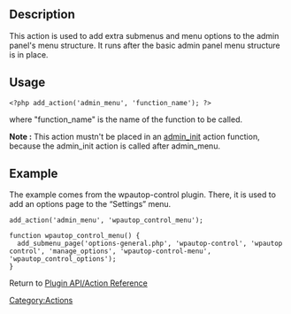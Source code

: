 {{Languages|
{{en|Plugin_API/Action_Reference/admin_menu}}
{{it|API dei plugin/Riferimento azioni/admin_menu}}
{{ru|API плагина/Справка по Action/admin_menu}}
}}

== Description ==

This action is used to add extra submenus and menu options to the admin panel's menu structure. It runs after the basic admin panel menu structure is in place.

== Usage ==

<pre><?php add_action('admin_menu', 'function_name'); ?></pre>

where "function_name" is the name of the function to be called.

'''Note :''' This action mustn't be placed in an [[Plugin_API/Action_Reference/admin_init|admin_init]] action function, because the admin_init action is called after admin_menu.

== Example ==

The example comes from the wpautop-control plugin. There, it is used to add an options page to the “Settings” menu.

<pre>
add_action('admin_menu', 'wpautop_control_menu');

function wpautop_control_menu() {
  add_submenu_page('options-general.php', 'wpautop-control', 'wpautop control', 'manage_options', 'wpautop-control-menu', 'wpautop_control_options');
}
</pre>

Return to [[Plugin API/Action Reference]]

[[Category:Actions]]
